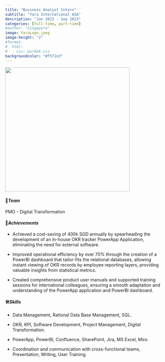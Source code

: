 ```yaml
---
title: "Business Analyst Intern"
subtitle: "Yara International ASA"
description: "Jan 2023 - Sep 2023"
categories: [full-time, part-time]
#author: "Singapore"
image: YaraLogo.jpeg
image-height: "2"
#format: 
#  html: 
#    css: workbk.css
backgroundcolor: "#f5f2e3"
---
```


![](intern.gif){fig-align="center" width="400"}

#### 💟***Team***

PMO - Digital Transformation

#### 🥂***Achievements***

-   Achieved a cost-saving of 400k SGD annually by spearheading the development of an in-house OKR tracker PowerApp Application, eliminating the need for external software.

-   Improved operational efficiency by over 70% through the creation of a PowerBI dashboard that tailor-fits the relational databases, allowing instant viewing of OKR records by employee reporting layers, providing valuable insights from statistical metrics.

-   Created comprehensive product user manuals and supported training sessions for international colleagues, ensuring a smooth adaptation and understanding of the PowerApp application and PowerBI dashboard.

#### 🛠️***Skills***

-   Data Management, Rational Data Base Management, SQL.

-   OKR, KPI, Software Development, Project Management, Digital Transformation.

-   PowerApp, PowerBI, Confluence, SharePoint, Jira, MS Excel, Miro.

-   Coordination and communication with cross-functional teams, Presentation, Writing, User Training.
